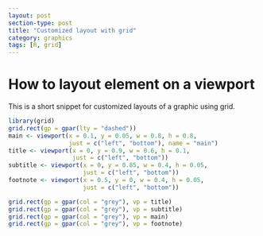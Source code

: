 ```yaml
---
layout: post
section-type: post
title: "Customized layout with grid"
category: graphics
tags: [R, grid]
---
```


# How to layout element on a viewport

This is a short snippet for customized layouts of a graphic using grid.

```r
library(grid)
grid.rect(gp = gpar(lty = "dashed"))
main <- viewport(x = 0.1, y = 0.05, w = 0.8, h = 0.8,
                 just = c("left", "bottom"), name = "main")
title <- viewport(x = 0, y = 0.9, w = 0.6, h = 0.1,
                  just = c("left", "bottom"))
subtitle <- viewport(x = 0, y = 0.85, w = 0.4, h = 0.05,
                     just = c("left", "bottom"))
footnote <- viewport(x = 0.5, y = 0, w = 0.4, h = 0.05,
                     just = c("left", "bottom"))

grid.rect(gp = gpar(col = "grey"), vp = title)
grid.rect(gp = gpar(col = "grey"), vp = subtitle)
grid.rect(gp = gpar(col = "grey"), vp = main)
grid.rect(gp = gpar(col = "grey"), vp = footnote)
```
